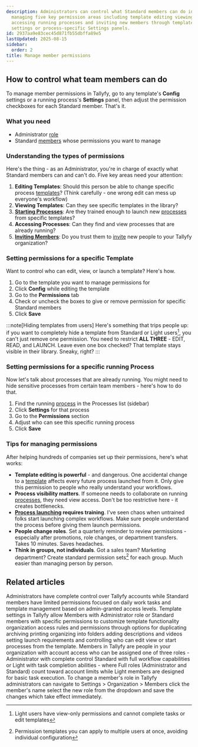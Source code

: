 ```yaml
---
description: Administrators can control what Standard members can do in Tallyfy by
  managing five key permission areas including template editing viewing starting processes
  accessing running processes and inviting new members through template-specific Config
  settings or process-specific Settings panels.
id: 2937aa9e83cec45d871fb55dbffa89e5
lastUpdated: 2025-08-15
sidebar:
  order: 2
title: Manage member permissions
---
```



## How to control what team members can do

To manage member permissions in Tallyfy, go to any template's **Config** settings or a running process's **Settings** panel, then adjust the permission checkboxes for each Standard member. That's it.

### What you need
- Administrator [role](/products/pro/documenting/members/)
- Standard [members](/products/pro/documenting/members/) whose permissions you want to manage

### Understanding the types of permissions

Here's the thing - as an Administrator, you're in charge of exactly what Standard members can and can't do. Five key areas need your attention:

1. **Editing Templates**: Should this person be able to change specific process [templates](/products/pro/documenting/templates/)? (Think carefully - one wrong edit can mess up everyone's workflow)
2. **Viewing Templates**: Can they see specific templates in the library?
3. **[Starting Processes](/products/pro/launching/)**: Are they trained enough to launch new [processes](/products/pro/tracking-and-tasks/processes/) from specific templates?
4. **Accessing Processes**: Can they find and view processes that are already running?
5. **[Inviting Members](/products/pro/documenting/members/how-to-invite-and-activate-members-on-tallyfy/)**: Do you trust them to [invite](/products/pro/documenting/members/how-to-invite-and-activate-members-on-tallyfy/) new people to your Tallyfy organization?

### Setting permissions for a specific Template

Want to control who can edit, view, or launch a template? Here's how.
<Steps>
1. Go to the template you want to manage permissions for
2. Click **Config** while editing the template
3. Go to the **Permissions** tab
4. Check or uncheck the boxes to give or remove permission for specific Standard members
5. Click **Save**
</Steps>

:::note[Hiding templates from users]
Here's something that trips people up: if you want to completely hide a template from Standard or Light users[^1], you can't just remove one permission. You need to restrict **ALL THREE** - EDIT, READ, and LAUNCH. Leave even one box checked? That template stays visible in their library. Sneaky, right?
:::

### Setting permissions for a specific running Process

Now let's talk about processes that are already running. You might need to hide sensitive processes from certain team members - here's how to do that.
<Steps>
1. Find the running [process](/products/pro/tracking-and-tasks/processes/) in the Processes list (sidebar)
2. Click **Settings** for that process
3. Go to the **Permissions** section
4. Adjust who can see this specific running process
5. Click **Save**
</Steps>

### Tips for managing permissions

After helping hundreds of companies set up their permissions, here's what works:

- **Template editing is powerful** - and dangerous. One accidental change to a [template](/products/pro/documenting/templates/) affects every future process launched from it. Only give this permission to people who really understand your workflows.
- **Process visibility matters**. If someone needs to collaborate on running [processes](/products/pro/tracking-and-tasks/processes/), they need view access. Don't be too restrictive here - it creates bottlenecks.
- **[Process launching](/products/pro/launching/) requires training**. I've seen chaos when untrained folks start launching complex workflows. Make sure people understand the process before giving them launch permissions.
- **People change roles**. Set a quarterly reminder to review permissions - especially after promotions, role changes, or department transfers. Takes 10 minutes. Saves headaches.
- **Think in groups, not individuals**. Got a sales team? Marketing department? Create standard permission sets[^2] for each group. Much easier than managing person by person.



[^1]: Light users have view-only permissions and cannot complete tasks or edit templates
[^2]: Permission templates you can apply to multiple users at once, avoiding individual configuration

## Related articles
<CardGrid>
<LinkTitleCard header="<b>Members > Standard and admin members</b>" href="/products/pro/documenting/members/standard-admin-members/" > Administrators have complete control over Tallyfy accounts while Standard members have limited permissions focused on daily work tasks and template management based on admin-granted access levels. </LinkTitleCard>
<LinkTitleCard header="<b>Templates > Configure your template</b>" href="/products/pro/documenting/templates/config/" > Template settings in Tallyfy allow Members with Administrator role or Standard members with specific permissions to customize template functionality organization access rules and permissions through options for duplicating archiving printing organizing into folders adding descriptions and videos setting launch requirements and controlling who can edit view or start processes from the template. </LinkTitleCard>
<LinkTitleCard header="<b>Documenting > Members</b>" href="/products/pro/documenting/members/" > Members in Tallyfy are people in your organization with account access who can be assigned one of three roles - Administrator with complete control Standard with full workflow capabilities or Light with task completion abilities - where Full roles (Administrator and Standard) count toward account limits while Light members are designed for basic task execution. </LinkTitleCard>
<LinkTitleCard header="<b>Members > Change the role of a member</b>" href="/products/pro/documenting/members/how-can-i-change-a-members-role-in-tallyfy/" > To change a member's role in Tallyfy administrators can navigate to Settings > Organization > Members click the member's name select the new role from the dropdown and save the changes which take effect immediately. </LinkTitleCard>
</CardGrid>